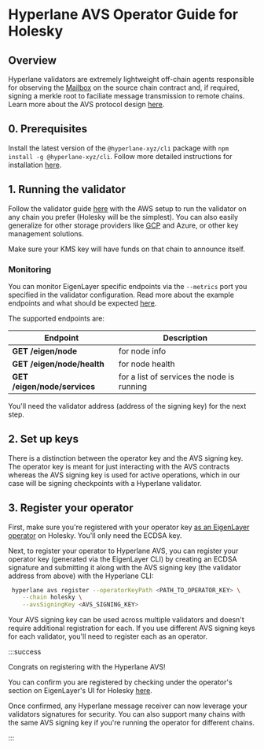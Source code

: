 # Hyperlane AVS Operator Guide for Holesky

## Overview

Hyperlane validators are extremely lightweight off-chain agents responsible for observing the [Mailbox](../protocol/mailbox.mdx) on the source chain contract and, if required, signing a merkle root to faciliate message transmission to remote chains. Learn more about the AVS protocol design [here](../protocol/eigenlayer-avs.mdx).


## 0. Prerequisites

Install the latest version of the `@hyperlane-xyz/cli` package with `npm install -g @hyperlane-xyz/cli`. Follow more detailed instructions for installation [here](https://docs.hyperlane.xyz/docs/reference/cli).

## 1. Running the validator

Follow the validator guide [here](../operate/validators/run-validators.mdx) with the AWS setup to run the validator on any chain you prefer (Holesky will be the simplest). You can also easily generalize for other storage providers like [GCP](https://github.com/hyperlane-xyz/hyperlane-monorepo/pull/3156) and Azure, or other key management solutions.

Make sure your KMS key will have funds on that chain to announce itself.

### Monitoring

You can monitor EigenLayer specific endpoints via the `--metrics` port you specified in the validator configuration. Read more about the example endpoints and what should be expected [here](https://docs.eigenlayer.xyz/eigenlayer/avs-guides/spec/api/).

The supported endpoints are:

| Endpoint                     | Description                                |
| ---------------------------- | ------------------------------------------ |
| **GET /eigen/node**          | for node info                              |
| **GET /eigen/node/health**   | for node health                            |
| **GET /eigen/node/services** | for a list of services the node is running |

You'll need the validator address (address of the signing key) for the next step.

## 2. Set up keys

There is a distinction between the operator key and the AVS signing key. The operator key is meant for just interacting with the AVS contracts whereas the AVS signing key is used for active operations, which in our case will be signing checkpoints with a Hyperlane validator.

## 3. Register your operator

First, make sure you're registered with your operator key [as an EigenLayer operator](https://docs.eigenlayer.xyz/eigenlayer/operator-guides/operator-installation#operator-configuration-and-registration) on Holesky. You'll only need the ECDSA key.

Next, to register your operator to Hyperlane AVS, you can register your operator key (generated via the EigenLayer CLI) by creating an ECDSA signature and submitting it along with the AVS signing key (the validator address from above) with the Hyperlane CLI:

```bash
 hyperlane avs register --operatorKeyPath <PATH_TO_OPERATOR_KEY> \
    --chain holesky \
    --avsSigningKey <AVS_SIGNING_KEY>
```

Your AVS signing key can be used across multiple validators and doesn't require additional registration for each. If you use different AVS signing keys for each validator, you'll need to register each as an operator.

:::success

Congrats on registering with the Hyperlane AVS!

You can confirm you are registered by checking under the operator's section on EigenLayer's UI for Holesky [here](https://holesky.eigenlayer.xyz/avs/0xc76e477437065093d353b7d56c81ff54d167b0ab). 

Once confirmed, any Hyperlane message receiver can now leverage your validators signatures for security. You can also support many chains with the same AVS signing key if you're running the operator for different chains.

:::
